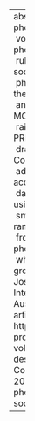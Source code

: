 ---
abstract: "In this paper, I investigate to what degree phonetic uniformity in diachronic\
  \ vowels shifts can be accounted for in terms of a shared phonetic implementation\
  \ rule of phonological features [6, 10], versus a shared social evaluation of the\
  \ phonetic realizations [19]. I take a particular focus on the parallel fronting\
  \ and subsequent retraction of the GOOSE, GOAT and MOUTH vowels, as well as the\
  \ raising of the preconsonantal FACE and pre-voiceless PRICE vowels in Philadelphia,\
  \ drawing data from the Philadelphia Neighborhood Corpus [15]. Using generalized\
  \ additive models [21] I \uFB01t models for these vowels accounting for gender,\
  \ date of birth, educational attainment, and vowel duration using tensor product\
  \ smooths. Looking at the correlation of the byspeaker random intercepts, back vowel\
  \ fronting appears to be highly correlated, thus likely phonologically grounded,\
  \ while FACE and PRICE raising is not, thus likely socially grounded."
author:
- name:
    family: Fruehwald
    given: Josef
citation:
  container-title: Proceedings of the 19th International Congress of Phonetic Sciences,
    Melbourne, Australia 2019
  issue: ''
  issued: '2019'
  page: '5'
  type: article-journal
  url: https://www.internationalphoneticassociation.org/icphs-proceedings/ICPhS2019/papers/ICPhS_730.pdf
  volume: ''
date: '2019-01'
date-format: YYYY
description: Proceedings of the 19th International Congress of Phonetic Sciences,
  Melbourne, Australia 2019
doi: ''
params:
  key: URYFVWHE
  notes: ''
title: Is phonetic target uniformity phonologically, or sociolinguistically grounded?

---